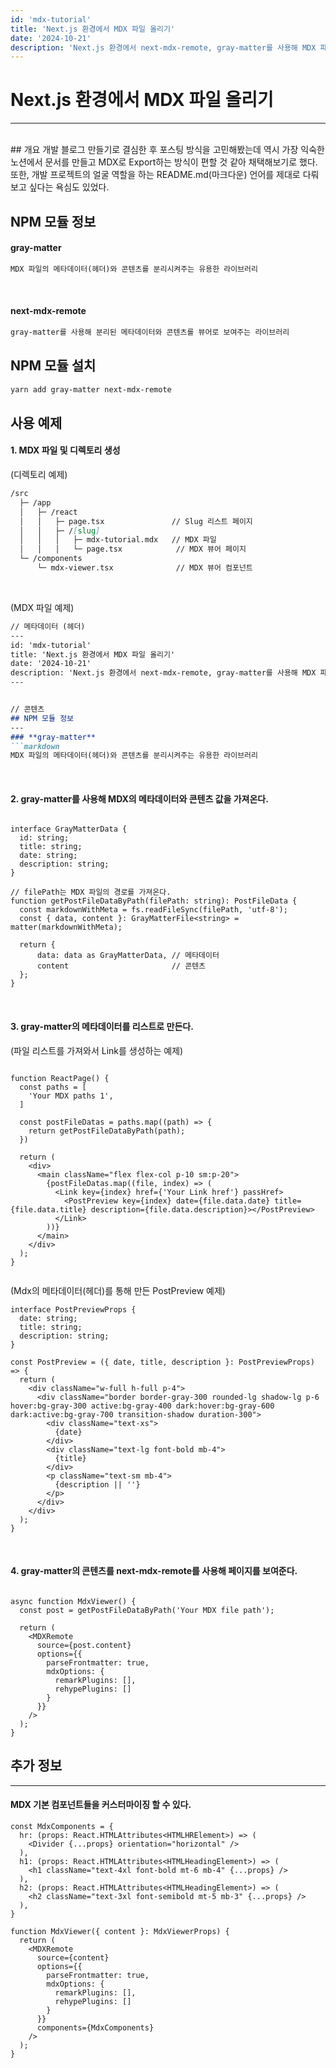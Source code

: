```yaml
---
id: 'mdx-tutorial'
title: 'Next.js 환경에서 MDX 파일 올리기'
date: '2024-10-21'
description: 'Next.js 환경에서 next-mdx-remote, gray-matter를 사용해 MDX 파일을 블로그에 적용시키기 (기초)'
---
```


# Next.js 환경에서 MDX 파일 올리기
---
<br/>
## 개요
개발 블로그 만들기로 결심한 후 포스팅 방식을 고민해봤는데 역시 가장 익숙한 노션에서 문서를 만들고 MDX로 Export하는 방식이 편할 것 같아 채택해보기로 했다.
또한, 개발 프로젝트의 얼굴 역할을 하는 README.md(마크다운) 언어를 제대로 다뤄보고 싶다는 욕심도 있었다.


<MdxDivider />


## NPM 모듈 정보
#### **gray-matter**

```markdown
MDX 파일의 메타데이터(헤더)와 콘텐츠를 분리시켜주는 유용한 라이브러리
```
<br />

#### **next-mdx-remote**
```markdown
gray-matter를 사용해 분리된 메타데이터와 콘텐츠를 뷰어로 보여주는 라이브러리
```


<MdxDivider />


## NPM 모듈 설치
```markdown
yarn add gray-matter next-mdx-remote
```


<MdxDivider />


## 사용 예제
#### 1. MDX 파일 및 디렉토리 생성

(디렉토리 예제)

```markdown
/src
  ├─ /app
  │   ├─ /react
  │   │   ├─ page.tsx               // Slug 리스트 페이지
  │   │   ├─ /[slug]
  │   │   │   ├─ mdx-tutorial.mdx   // MDX 파일
  │   │   │   └─ page.tsx            // MDX 뷰어 페이지
  └─ /components
      └─ mdx-viewer.tsx              // MDX 뷰어 컴포넌트
```
<br />

(MDX 파일 예제)

```markdown
// 메타데이터 (헤더)
---
id: 'mdx-tutorial'
title: 'Next.js 환경에서 MDX 파일 올리기'
date: '2024-10-21'
description: 'Next.js 환경에서 next-mdx-remote, gray-matter를 사용해 MDX 파일을 블로그에 적용시키기'
---


// 콘텐츠
## NPM 모듈 정보
---
### **gray-matter**
```markdown
MDX 파일의 메타데이터(헤더)와 콘텐츠를 분리시켜주는 유용한 라이브러리
```
<br />

#### 2. gray-matter를 사용해 MDX의 메타데이터와 콘텐츠 값을 가져온다.

```tsx

interface GrayMatterData {
  id: string;
  title: string;
  date: string;
  description: string;
}

// filePath는 MDX 파일의 경로를 가져온다.
function getPostFileDataByPath(filePath: string): PostFileData {
  const markdownWithMeta = fs.readFileSync(filePath, 'utf-8');
  const { data, content }: GrayMatterFile<string> = matter(markdownWithMeta);

  return { 
	  data: data as GrayMatterData, // 메타데이터
	  content                       // 콘텐츠
  };
}
```
<br />

#### 3. gray-matter의 메타데이터를 리스트로 만든다.
(파일 리스트를 가져와서 Link를 생성하는 예제)
```tsx

function ReactPage() {
  const paths = [
    'Your MDX paths 1',
  ]

  const postFileDatas = paths.map((path) => {
    return getPostFileDataByPath(path);
  })

  return (
    <div>
      <main className="flex flex-col p-10 sm:p-20">
        {postFileDatas.map((file, index) => (
          <Link key={index} href={'Your Link href'} passHref>
            <PostPreview key={index} date={file.data.date} title={file.data.title} description={file.data.description}></PostPreview>
          </Link>
        ))}
      </main>
    </div>
  );
}


```
(Mdx의 메타데이터(헤더)를 통해 만든 PostPreview 예제)
```tsx
interface PostPreviewProps {
  date: string;
  title: string;
  description: string;
}

const PostPreview = ({ date, title, description }: PostPreviewProps) => {
  return (
    <div className="w-full h-full p-4">
      <div className="border border-gray-300 rounded-lg shadow-lg p-6 hover:bg-gray-300 active:bg-gray-400 dark:hover:bg-gray-600 dark:active:bg-gray-700 transition-shadow duration-300">
        <div className="text-xs">
          {date}
        </div>
        <div className="text-lg font-bold mb-4">
          {title}
        </div>
        <p className="text-sm mb-4">
          {description || ''}
        </p>
      </div>
    </div>
  );
}

```

<br />

#### 4. gray-matter의 콘텐츠를 next-mdx-remote를 사용해 페이지를 보여준다.

```tsx

async function MdxViewer() {
  const post = getPostFileDataByPath('Your MDX file path');

  return (
    <MDXRemote
      source={post.content}
      options={{
        parseFrontmatter: true,
        mdxOptions: {
          remarkPlugins: [],
          rehypePlugins: []
        }
      }}
    />
  );
}

```


<MdxDivider />


## 추가 정보
---
#### MDX 기본 컴포넌트들을 커스터마이징 할 수 있다.
```tsx
const MdxComponents = {
  hr: (props: React.HTMLAttributes<HTMLHRElement>) => (
    <Divider {...props} orientation="horizontal" />
  ),
  h1: (props: React.HTMLAttributes<HTMLHeadingElement>) => (
    <h1 className="text-4xl font-bold mt-6 mb-4" {...props} />
  ),
  h2: (props: React.HTMLAttributes<HTMLHeadingElement>) => (
    <h2 className="text-3xl font-semibold mt-5 mb-3" {...props} />
  ),
}

function MdxViewer({ content }: MdxViewerProps) {
  return (
    <MDXRemote
      source={content}
      options={{
        parseFrontmatter: true,
        mdxOptions: {
          remarkPlugins: [],
          rehypePlugins: []
        }
      }}
      components={MdxComponents}
    />
  );
}
```